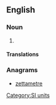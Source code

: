 ==English==

===Noun===
{{en-noun}}

# {{alternative spelling of|zettametre|from=US}}

====Translations====
{{trans-see|zettametre}}

===Anagrams===
* [[zettametre#English|zettametre]]

[[Category:SI units]]